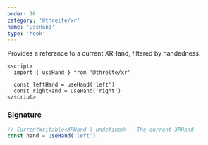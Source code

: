 ```yaml
---
order: 16
category: '@threlte/xr'
name: 'useHand'
type: 'hook'
---
```


Provides a reference to a current XRHand, filtered by handedness.

```svelte
<script>
  import { useHand } from '@threlte/xr'

  const leftHand = useHand('left')
  const rightHand = useHand('right')
</script>
```

### Signature

```ts
// CurrentWritable<XRHand | undefined> - The current XRHand
const hand = useHand('left') 
```
